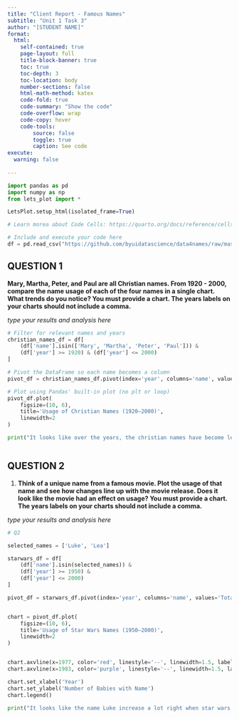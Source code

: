 ```yaml
---
title: "Client Report - Famous Names"
subtitle: "Unit 1 Task 3"
author: "[STUDENT NAME]"
format:
  html:
    self-contained: true
    page-layout: full
    title-block-banner: true
    toc: true
    toc-depth: 3
    toc-location: body
    number-sections: false
    html-math-method: katex
    code-fold: true
    code-summary: "Show the code"
    code-overflow: wrap
    code-copy: hover
    code-tools:
        source: false
        toggle: true
        caption: See code
execute: 
  warning: false
    
---
```


```python
import pandas as pd
import numpy as np
from lets_plot import *

LetsPlot.setup_html(isolated_frame=True)
```

```python
# Learn morea about Code Cells: https://quarto.org/docs/reference/cells/cells-jupyter.html

# Include and execute your code here
df = pd.read_csv("https://github.com/byuidatascience/data4names/raw/master/data-raw/names_year/names_year.csv")
```



## QUESTION 1

<!-- Make sure at least one of your charts includes reference marks!! -->

__Mary, Martha, Peter, and Paul are all Christian names. From 1920 - 2000, compare the name usage of each of the four names in a single chart. What trends do you notice? You must provide a chart. The years labels on your charts should not include a comma.__ 

_type your results and analysis here_

```python

# Filter for relevant names and years
christian_names_df = df[
    (df['name'].isin(['Mary', 'Martha', 'Peter', 'Paul'])) &
    (df['year'] >= 1920) & (df['year'] <= 2000)
]

# Pivot the DataFrame so each name becomes a column
pivot_df = christian_names_df.pivot(index='year', columns='name', values='Total')

# Plot using Pandas' built-in plot (no plt or loop)
pivot_df.plot(
    figsize=(10, 6),
    title='Usage of Christian Names (1920–2000)',
    linewidth=2
)

print("It looks like over the years, the christian names have become less popular")



```


## QUESTION 2

1. __Think of a unique name from a famous movie. Plot the usage of that name and see how changes line up with the movie release. Does it look like the movie had an effect on usage? You must provide a chart. The years labels on your charts should not include a comma.__  

_type your results and analysis here_

```python
# Q2

selected_names = ['Luke', 'Lea']

starwars_df = df[
    (df['name'].isin(selected_names)) & 
    (df['year'] >= 1950) & 
    (df['year'] <= 2000)
]

pivot_df = starwars_df.pivot(index='year', columns='name', values='Total')


chart = pivot_df.plot(
    figsize=(10, 6),
    title='Usage of Star Wars Names (1950–2000)',
    linewidth=2
)


chart.axvline(x=1977, color='red', linestyle='--', linewidth=1.5, label='Star Wars (1977)')
chart.axvline(x=1983, color='purple', linestyle='--', linewidth=1.5, label='Return of the Jedi (1983)')

chart.set_xlabel('Year')
chart.set_ylabel('Number of Babies with Name')
chart.legend()

print("It looks like the name Luke increase a lot right when star wars got big")

```


